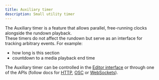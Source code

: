 ```yaml
---
title: Auxiliary timer
description: Small utility timer
---
```


The Auxiliary timer is a feature that allows parallel, free-running clocks alongside the rundown playback. \
These timers do not affect the rundown but serve as an interface for tracking arbitrary events. For example: 
- how long is this section
- countdown to a media playback end time

The Auxiliary timer can be controlled in the [Editor interface](/interface/production/app-editor/) or through one of the APIs (follow docs for [HTTP](/api/protocols/http/#auxiliary-timer), [OSC](/api/protocols/osc/#auxiliary-timer) or [WebSockets](/api/protocols/websockets/#auxiliary-timer)). 
